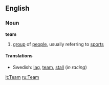 ==English==
===Noun=== 
'''team'''

# [[group]] of [[people]], usually referring to [[sports]]


====Translations====
*Swedish: [[lag]], [[team#Swedish|team]], [[stall]] (''in racing'')



[[it:Team]]
[[ru:Team]]